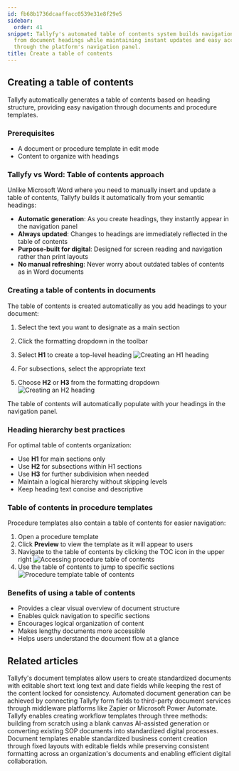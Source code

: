 ```yaml
---
id: fb68b1736dcaaffacc0539e31e8f29e5
sidebar:
  order: 41
snippet: Tallyfy's automated table of contents system builds navigation hierarchies
  from document headings while maintaining instant updates and easy accessibility
  through the platform's navigation panel.
title: Create a table of contents
---
```


## Creating a table of contents

Tallyfy automatically generates a table of contents based on heading structure, providing easy navigation through documents and procedure templates.

### Prerequisites
- A document or procedure template in edit mode
- Content to organize with headings

### Tallyfy vs Word: Table of contents approach

Unlike Microsoft Word where you need to manually insert and update a table of contents, Tallyfy builds it automatically from your semantic headings:

- **Automatic generation**: As you create headings, they instantly appear in the navigation panel
- **Always updated**: Changes to headings are immediately reflected in the table of contents
- **Purpose-built for digital**: Designed for screen reading and navigation rather than print layouts
- **No manual refreshing**: Never worry about outdated tables of contents as in Word documents

### Creating a table of contents in documents

The table of contents is created automatically as you add headings to your document:

1. Select the text you want to designate as a main section
2. Click the formatting dropdown in the toolbar
3. Select **H1** to create a top-level heading
   ![Creating an H1 heading](https://screenshots.tallyfy.com/tallyfy%2Fpro%2Fdesktop-light-mark-heading-h1-example.png)

4. For subsections, select the appropriate text
5. Choose **H2** or **H3** from the formatting dropdown
   ![Creating an H2 heading](https://screenshots.tallyfy.com/tallyfy%2Fpro%2Fdesktop-light-mark-h2-heading.png)

The table of contents will automatically populate with your headings in the navigation panel.

### Heading hierarchy best practices

For optimal table of contents organization:
- Use **H1** for main sections only
- Use **H2** for subsections within H1 sections
- Use **H3** for further subdivision when needed
- Maintain a logical hierarchy without skipping levels
- Keep heading text concise and descriptive

### Table of contents in procedure templates

Procedure templates also contain a table of contents for easier navigation:

1. Open a procedure template
2. Click **Preview** to view the template as it will appear to users
3. Navigate to the table of contents by clicking the TOC icon in the upper right
   ![Accessing procedure table of contents](https://screenshots.tallyfy.com/tallyfy%2Fpro%2Fdesktop-light-where-to-click-table-contents-procedure-template.png)
4. Use the table of contents to jump to specific sections
   ![Procedure template table of contents](https://screenshots.tallyfy.com/tallyfy%2Fpro%2Fdesktop-light-table-of-contents-procedure-template.png)

### Benefits of using a table of contents
- Provides a clear visual overview of document structure
- Enables quick navigation to specific sections
- Encourages logical organization of content
- Makes lengthy documents more accessible
- Helps users understand the document flow at a glance


## Related articles
<CardGrid>
<LinkTitleCard header="<b>Documents > Add fields to document templates</b>" href="/products/pro/documenting/documents/how-can-i-add-editable-fields-to-my-tallyfy-documents/" > Tallyfy's document templates allow users to create standardized documents with editable short text long text and date fields while keeping the rest of the content locked for consistency. </LinkTitleCard>
<LinkTitleCard header="<b>Documents > Send data to document creation systems</b>" href="/products/pro/documenting/documents/how-to-generate-documents-from-form-fields/" > Automated document generation can be achieved by connecting Tallyfy form fields to third-party document services through middleware platforms like Zapier or Microsoft Power Automate. </LinkTitleCard>
<LinkTitleCard header="<b>Templates > Create a template</b>" href="/products/pro/documenting/templates/create-template/" > Tallyfy enables creating workflow templates through three methods: building from scratch using a blank canvas AI-assisted generation or converting existing SOP documents into standardized digital processes. </LinkTitleCard>
<LinkTitleCard header="<b>Documenting > Documents</b>" href="/products/pro/documenting/documents/" > Document templates enable standardized business content creation through fixed layouts with editable fields while preserving consistent formatting across an organization's documents and enabling efficient digital collaboration. </LinkTitleCard>
</CardGrid>